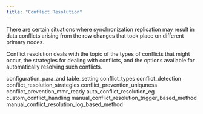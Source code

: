 ```yaml
---
title: "Conflict Resolution"
---
```


<div id="conflict_resolution" class="registered_link"></div>

There are certain situations where synchronization replication may result in data conflicts arising from the row changes that took place on different primary nodes.

Conflict resolution deals with the topic of the types of conflicts that might occur, the strategies for dealing with conflicts, and the options available for automatically resolving such conflicts.

<div class="toctree" maxdepth="4">

configuration_para_and table_setting conflict_types conflict_detection conflict_resolution_strategies conflict_prevention_uniquness conflict_prevention_mmr_ready auto_conflict_resolution_eg custom_conflict_handling manual_conflict_resolution_trigger_based_method manual_conflict_resolution_log_based_method

</div>
